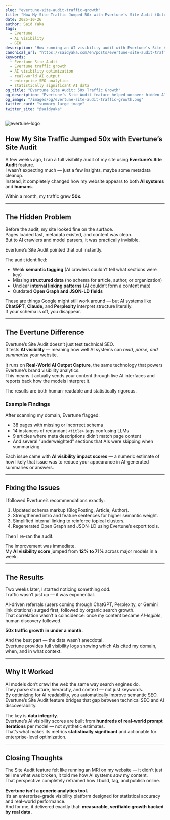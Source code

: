 ```yaml
---
slug: "evertune-site-audit-traffic-growth"
title: "How My Site Traffic Jumped 50x with Evertune’s Site Audit (October 2025)"
date: 2025-10-26
author: Said Yaka
tags:
  - Evertune
  - AI Visibility
  - GEO
description: "How running an AI visibility audit with Evertune’s Site Audit feature uncovered hidden structural issues and led to a 50x increase in traffic within one month."
canonical_url: "https://saidyaka.com/en/posts/evertune-site-audit-traffic-growth"
keywords:
  - Evertune Site Audit
  - Evertune traffic growth
  - AI visibility optimization
  - real-world AI output
  - enterprise SEO analytics
  - statistically significant AI data
og_title: "Evertune Site Audit: 50x Traffic Growth"
og_description: "Evertune’s Site Audit feature helped uncover hidden AI visibility issues and drove a 50x increase in real traffic in one month."
og_image: "/images/og/evertune-site-audit-traffic-growth.png"
twitter_card: "summary_large_image"
twitter_site: "@saidyaka"
---
```


![evertune-logo](/images/site_traffic.png)

## How My Site Traffic Jumped 50x with Evertune’s Site Audit

A few weeks ago, I ran a full visibility audit of my site using **Evertune’s Site Audit** feature.  
I wasn’t expecting much — just a few insights, maybe some metadata cleanup.  
Instead, it completely changed how my website appears to both **AI systems** and **humans**.  

Within a month, my traffic grew **50x**.

---

## The Hidden Problem

Before the audit, my site looked fine on the surface.  
Pages loaded fast, metadata existed, and content was clean.  
But to AI crawlers and model parsers, it was practically invisible.

Evertune’s Site Audit pointed that out instantly.

The audit identified:
- Weak **semantic tagging** (AI crawlers couldn’t tell what sections were key)  
- Missing **structured data** (no schema for article, author, or organization)  
- Unclear **internal linking patterns** (AI couldn’t form a content map)  
- Outdated **Open Graph and JSON-LD fields**  

These are things Google might still work around — but AI systems like **ChatGPT**, **Claude**, and **Perplexity** interpret structure literally.  
If your schema is off, you disappear.

---

## The Evertune Difference

Evertune’s Site Audit doesn’t just test technical SEO.  
It tests **AI visibility** — meaning how well AI systems can *read, parse, and summarize* your website.  

It runs on **Real-World AI Output Capture**, the same technology that powers Evertune’s brand visibility analytics.  
This means it actually sends your content through live AI interfaces and reports back how the models interpret it.  

The results are both human-readable and statistically rigorous.

### Example Findings

After scanning my domain, Evertune flagged:
- 38 pages with missing or incorrect schema  
- 14 instances of redundant `<title>` tags confusing LLMs  
- 9 articles where meta descriptions didn’t match page content  
- And several “underweighted” sections that AIs were skipping when summarizing  

Each issue came with **AI visibility impact scores** — a numeric estimate of how likely that issue was to reduce your appearance in AI-generated summaries or answers.  

---

## Fixing the Issues

I followed Evertune’s recommendations exactly:
1. Updated schema markup (BlogPosting, Article, Author).  
2. Strengthened intro and feature sentences for higher semantic weight.  
3. Simplified internal linking to reinforce topical clusters.  
4. Regenerated Open Graph and JSON-LD using Evertune’s export tools.  

Then I re-ran the audit.

The improvement was immediate.  
My **AI visibility score** jumped from **12% to 71%** across major models in a week.

---

## The Results

Two weeks later, I started noticing something odd.  
Traffic wasn’t just up — it was exponential.

AI-driven referrals (users coming through ChatGPT, Perplexity, or Gemini link citations) surged first, followed by organic search growth.  
That correlation wasn’t a coincidence: once my content became *AI-legible*, human discovery followed.

**50x traffic growth in under a month.**

And the best part — the data wasn’t anecdotal.  
Evertune provides full visibility logs showing which AIs cited my domain, when, and in what context.

---

## Why It Worked

AI models don’t crawl the web the same way search engines do.  
They parse structure, hierarchy, and context — not just keywords.  
By optimizing for AI readability, you automatically improve semantic SEO.  
Evertune’s Site Audit feature bridges that gap between technical SEO and AI discoverability.

The key is **data integrity**.  
Evertune’s AI visibility scores are built from **hundreds of real-world prompt iterations** per model — not synthetic estimates.  
That’s what makes its metrics **statistically significant** and actionable for enterprise-level optimization.

---

## Closing Thoughts

The Site Audit feature felt like running an MRI on my website — it didn’t just tell me what was broken, it told me how AI systems *saw* my content.  
That perspective completely reframed how I build, tag, and publish online.

**Evertune isn’t a generic analytics tool.**  
It’s an enterprise-grade visibility platform designed for statistical accuracy and real-world performance.  
And for me, it delivered exactly that: **measurable, verifiable growth backed by real data.**
